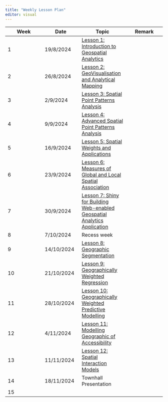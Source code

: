 ```yaml
---
title: "Weekly Lesson Plan"
editor: visual
---
```


| Week | Date       | Topic                                                                                                      | Remark |
|-----------------|-----------------|---------------------|-----------------|
| 1    | 19/8/2024  | [Lesson 1: Introduction to Geospatial Analytics](outline/lesson01_outline.html)                            |        |
| 2    | 26/8/2024  | [Lesson 2: GeoVisualisation and Analytical Mapping](outline/lesson02_outline.html)                         |        |
| 3    | 2/9/2024   | [Lesson 3: Spatial Point Patterns Analysis](outline/lesson03_outline.html)                                 |        |
| 4    | 9/9/2024   | [Lesson 4: Advanced Spatial Point Patterns Analysis](outline/lesson04_outline.html)                                |        |
| 5    | 16/9/2024  | [Lesson 5: Spatial Weights and Applications](outline/lesson05_outline.html)                |        |
| 6    | 23/9/2024  | [Lesson 6: Measures of Global and Local Spatial Association](outline/lesson06_outline.html)                                         |        |
| 7    | 30/9/2024  | [Lesson 7: Shiny for Building Web-enabled Geospatial Analytics Application](outline/lesson07_outline.html) |        |
| 8    | 7/10/2024  | Recess week                                                                                                |        |
| 9    | 14/10/2024 | [Lesson 8: Geographic Segmentation](outline/lesson08_outline.html)                              |        |
| 10   | 21/10/2024 | [Lesson 9: Geographically Weighted Regression](outline/lesson09_outline.html)                    |        |
| 11   | 28/10/2024 | [Lesson 10: Geographically Weighted Predictive Modelling](outline/lesson10_outline.html)                          |        |
| 12   | 4/11/2024  | [Lesson 11: Modelling Geographic of Accessibility](outline/lesson11_outline.html)                                     |        |
| 13   | 11/11/2024 | [Lesson 12: Spatial Interaction Models](outline/lesson11_outline.html)                                                                                    |        |
| 14   | 18/11/2024 | Townhall Presentation                                                                                      |        |
| 15   |            |                                                                                                            |        |
